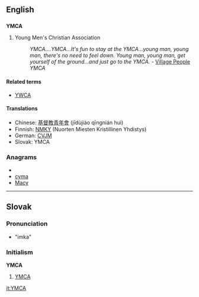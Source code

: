 ==English==
==={{initialism}}===
'''YMCA'''

#Young Men's Christian Association
#:''YMCA....YMCA...It's fun to stay at the YMCA...young man, young man, there's no need to feel down. Young man, young man, get yourself of the ground...and just go to the YMCA.'' - [[w:Village People|Village People]] ''YMCA''

{{wikipedia}}

====Related terms====
*[[YWCA]]

====Translations====
*Chinese: [[基督教青年會]] (jīdùjiào qīngnián huì)
*Finnish: [[NMKY]] (Nuorten Miesten Kristillinen Yhdistys)
*German: [[CVJM]]
*Slovak: YMCA<!--moved to Slovak entry: (pronounced ''imka'')-->

===Anagrams===
* {{alphagram|acmy}}
* [[cyma#English|cyma]]
* [[Macy#English|Macy]]


----
==Slovak==

===Pronunciation===
*"imka"<!--please provide pronunciation using the conventional schemes used in Wiktionary-->

===Initialism===
'''YMCA'''
# [[YMCA]]

[[it:YMCA]]